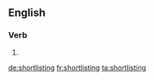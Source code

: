 
==English==

===Verb===
{{head|en|present participle}}

# {{present participle of|shortlist|lang=en|nocat=1}}

[[de:shortlisting]]
[[fr:shortlisting]]
[[ta:shortlisting]]